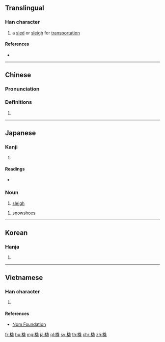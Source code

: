 {{also|鞒}}
==Translingual==

===Han character===
{{Han char|rn=75|rad=木|as=12|sn=16|four=42914|canj=DHUU|ids=⿰木毳}}

# a [[sled]] or [[sleigh]] for [[transportation]]

====References====
* {{Han ref|kx=0552.210|dkj=15517|dj=0941.100|hdz=21292.070|uh=6A47|ud=27207|bh=BEF5|bd=48885}}

----

==Chinese==
{{zh-forms}}

===Pronunciation===
{{zh-pron
|m=qiāo
|c=hiu1,ceoi3
|mc=y
|oc=y
|ma=
|cat=n
}}

===Definitions===
# {{rfdef|lang=zh}}

----

==Japanese==

===Kanji===
{{ja-kanji|grade=|rs=木12}}

# {{defn|lang=ja|sort=木12}}

====Readings====
* {{ja-readings|on=[[ぜい]] (zei), [[せい]] (sei), [[きょう]] (kyō)|kun=[[そり]] (sori)}}

===Noun===
{{ja-noun|そり}}

# [[sleigh]]

{{ja-noun|かんじき}}

# [[snowshoe]]s

----

==Korean==

===Hanja===
{{ko-hanja|hangeul=취|eumhun=|rv=chwi|mr=ch'wi|y=chwi}}

# {{defn|lang=ko|sort=木12}}

----

==Vietnamese==

===Han character===
{{vi-readings|rs=木12| hanviet = khiêu}}

# {{defn|lang=vi|sort=木12}}

====References====
*[http://nomfoundation.org/common/nom_details.php?codepoint=6a47 Nom Foundation]

[[fr:橇]]
[[hu:橇]]
[[mg:橇]]
[[ja:橇]]
[[pl:橇]]
[[sv:橇]]
[[th:橇]]
[[chr:橇]]
[[zh:橇]]